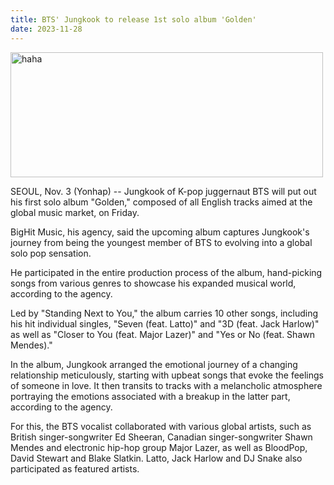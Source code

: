 ```yaml
---
title: BTS' Jungkook to release 1st solo album 'Golden'
date: 2023-11-28
---
```


<img
  src="/assets/images/JungKook.jpg"
  width="500px"
  height="200px"
  alt="haha"
/>

SEOUL, Nov. 3 (Yonhap) -- Jungkook of K-pop juggernaut BTS will put out his first solo album "Golden," composed of all English tracks aimed at the global music market, on Friday.

BigHit Music, his agency, said the upcoming album captures Jungkook's journey from being the youngest member of BTS to evolving into a global solo pop sensation.

He participated in the entire production process of the album, hand-picking songs from various genres to showcase his expanded musical world, according to the agency.

Led by "Standing Next to You," the album carries 10 other songs, including his hit individual singles, "Seven (feat. Latto)" and "3D (feat. Jack Harlow)" as well as "Closer to You (feat. Major Lazer)" and "Yes or No (feat. Shawn Mendes)."

In the album, Jungkook arranged the emotional journey of a changing relationship meticulously, starting with upbeat songs that evoke the feelings of someone in love. It then transits to tracks with a melancholic atmosphere portraying the emotions associated with a breakup in the latter part, according to the agency.

For this, the BTS vocalist collaborated with various global artists, such as British singer-songwriter Ed Sheeran, Canadian singer-songwriter Shawn Mendes and electronic hip-hop group Major Lazer, as well as BloodPop, David Stewart and Blake Slatkin. Latto, Jack Harlow and DJ Snake also participated as featured artists.
